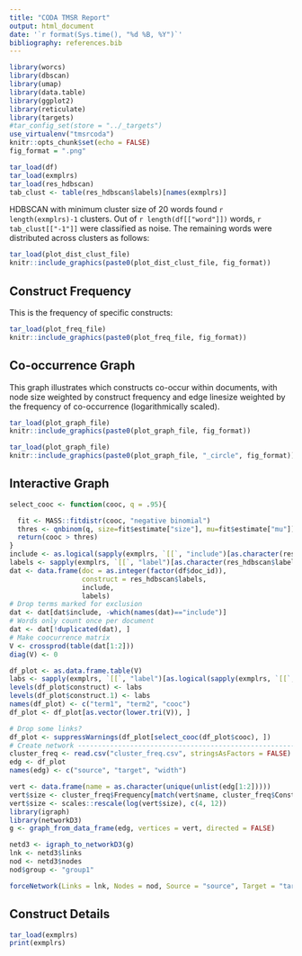 ```yaml
---
title: "CODA TMSR Report"
output: html_document
date: '`r format(Sys.time(), "%d %B, %Y")`'
bibliography: references.bib
---
```


```r
library(worcs)
library(dbscan)
library(umap)
library(data.table)
library(ggplot2)
library(reticulate)
library(targets)
#tar_config_set(store = "../_targets")
use_virtualenv("tmsrcoda")
knitr::opts_chunk$set(echo = FALSE)
fig_format = ".png"
```

```r
tar_load(df)
tar_load(exmplrs)
tar_load(res_hdbscan)
tab_clust <- table(res_hdbscan$labels)[names(exmplrs)]
```

HDBSCAN with minimum cluster size of 20 words found `r length(exmplrs)-1` clusters.
Out of `r length(df[["word"]])` words, `r tab_clust[["-1"]]` were classified as noise.
The remaining words were distributed across clusters as follows:

```r
tar_load(plot_dist_clust_file)
knitr::include_graphics(paste0(plot_dist_clust_file, fig_format))
```

## Construct Frequency

This is the frequency of specific constructs:

```r
tar_load(plot_freq_file)
knitr::include_graphics(paste0(plot_freq_file, fig_format))
```

## Co-occurrence Graph

This graph illustrates which constructs co-occur within documents,
with node size weighted by construct frequency and edge linesize weighted by the frequency of co-occurrence (logarithmically scaled).

```r
tar_load(plot_graph_file)
knitr::include_graphics(paste0(plot_graph_file, fig_format))
```


```r
tar_load(plot_graph_file)
knitr::include_graphics(paste0(plot_graph_file, "_circle", fig_format))
```

## Interactive Graph

```r
select_cooc <- function(cooc, q = .95){

  fit <- MASS::fitdistr(cooc, "negative binomial")
  thres <- qnbinom(q, size=fit$estimate["size"], mu=fit$estimate["mu"])
  return(cooc > thres)
}
include <- as.logical(sapply(exmplrs, `[[`, "include")[as.character(res_hdbscan$labels)])
labels <- sapply(exmplrs, `[[`, "label")[as.character(res_hdbscan$labels)]
dat <- data.frame(doc = as.integer(factor(df$doc_id)),
                  construct = res_hdbscan$labels,
                  include,
                  labels)
# Drop terms marked for exclusion
dat <- dat[dat$include, -which(names(dat)=="include")]
# Words only count once per document
dat <- dat[!duplicated(dat), ]
# Make coocurrence matrix
V <- crossprod(table(dat[1:2]))
diag(V) <- 0

df_plot <- as.data.frame.table(V)
labs <- sapply(exmplrs, `[[`, "label")[as.logical(sapply(exmplrs, `[[`, "include"))]
levels(df_plot$construct) <- labs
levels(df_plot$construct.1) <- labs
names(df_plot) <- c("term1", "term2", "cooc")
df_plot <- df_plot[as.vector(lower.tri(V)), ]

# Drop some links?
df_plot <- suppressWarnings(df_plot[select_cooc(df_plot$cooc), ])
# Create network ----------------------------------------------------------
cluster_freq <- read.csv("cluster_freq.csv", stringsAsFactors = FALSE)
edg <- df_plot
names(edg) <- c("source", "target", "width")

vert <- data.frame(name = as.character(unique(unlist(edg[1:2]))))
vert$size <- cluster_freq$Frequency[match(vert$name, cluster_freq$Construct)]
vert$size <- scales::rescale(log(vert$size), c(4, 12))
library(igraph)
library(networkD3)
g <- graph_from_data_frame(edg, vertices = vert, directed = FALSE)

netd3 <- igraph_to_networkD3(g)
lnk <- netd3$links
nod <- netd3$nodes
nod$group <- "group1"

forceNetwork(Links = lnk, Nodes = nod, Source = "source", Target = "target", NodeID = "name", zoom = TRUE, Group = "group", linkDistance = 200)
```


## Construct Details

```r
tar_load(exmplrs)
print(exmplrs)
```
